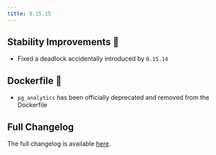 ```yaml
---
title: 0.15.15
---
```


## Stability Improvements 💪

- Fixed a deadlock accidentally introduced by `0.15.14`

## Dockerfile 🐳

- `pg_analytics` has been officially deprecated and removed from the Dockerfile

## Full Changelog

The full changelog is available [here](https://github.com/paradedb/paradedb/releases/tag/v0.15.15).
